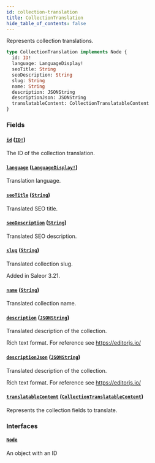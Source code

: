 ```yaml
---
id: collection-translation
title: CollectionTranslation
hide_table_of_contents: false
---
```


Represents collection translations.

```graphql
type CollectionTranslation implements Node {
  id: ID!
  language: LanguageDisplay!
  seoTitle: String
  seoDescription: String
  slug: String
  name: String
  description: JSONString
  descriptionJson: JSONString
  translatableContent: CollectionTranslatableContent
}
```

### Fields

#### [`id`](#) ([`ID!`](../../../developer/api-reference/scalars/id))

The ID of the collection translation.

#### [`language`](#) ([`LanguageDisplay!`](../../../developer/api-reference/objects/language-display))

Translation language.

#### [`seoTitle`](#) ([`String`](../../../developer/api-reference/scalars/string))

Translated SEO title.

#### [`seoDescription`](#) ([`String`](../../../developer/api-reference/scalars/string))

Translated SEO description.

#### [`slug`](#) ([`String`](../../../developer/api-reference/scalars/string))

Translated collection slug.

Added in Saleor 3.21.

#### [`name`](#) ([`String`](../../../developer/api-reference/scalars/string))

Translated collection name.

#### [`description`](#) ([`JSONString`](../../../developer/api-reference/scalars/jsonstring))

Translated description of the collection.

Rich text format. For reference see https://editorjs.io/

#### [`descriptionJson`](#) ([`JSONString`](../../../developer/api-reference/scalars/jsonstring))

Translated description of the collection.

Rich text format. For reference see https://editorjs.io/

#### [`translatableContent`](#) ([`CollectionTranslatableContent`](../../../developer/api-reference/objects/collection-translatable-content))

Represents the collection fields to translate.

### Interfaces

#### [`Node`](../../../developer/api-reference/interfaces/node)

An object with an ID

